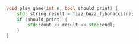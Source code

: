 ```cpp
void play_game(int n, bool should_print) {
    std::string result = fizz_buzz_fibonacci(n);
    if (should_print) {
        std::cout << result << std::endl;
    }
}
```